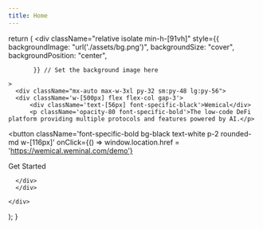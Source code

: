 ```yaml
---
title: Home 
---
```



  
  return (
    <div className="relative isolate min-h-[91vh]"
          style={{ backgroundImage: "url('./assets/bg.png')",
              backgroundSize: "cover",
              backgroundPosition: "center",

           }} // Set the background image here

    >
      <div className="mx-auto max-w-3xl py-32 sm:py-48 lg:py-56">
      <div className='w-[500px] flex flex-col gap-3'>
          <div className='text-[56px] font-specific-black'>Wemical</div>
          <p className='opacity-80 font-specific-bold'>The low-code DeFi platform providing multiple protocols and features powered by AI.</p>
<button
  className='font-specific-bold bg-black text-white p-2 rounded-md w-[116px]'
  onClick={() => window.location.href = 'https://wemical.weminal.com/demo'}
>
  Get Started
</button>

      </div>
      </div>

    </div>

);
}

<IndexPage />
